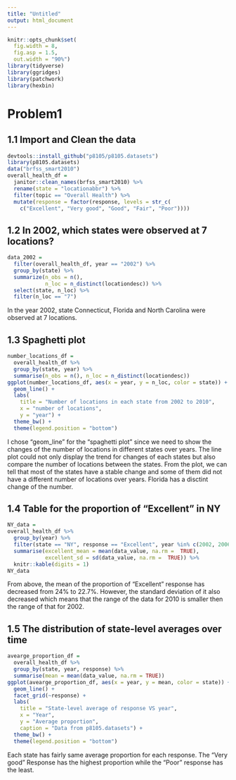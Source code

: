 ```yaml
---
title: "Untitled"
output: html_document
---
```



```r
knitr::opts_chunk$set(
  fig.width = 8,
  fig.asp = 1.5,
  out.width = "90%")
library(tidyverse)
library(ggridges)
library(patchwork)
library(hexbin)
```

# Problem1

## 1.1 Import and Clean the data

```r
devtools::install_github("p8105/p8105.datasets")
library(p8105.datasets)
data("brfss_smart2010")
overall_health_df = 
  janitor::clean_names(brfss_smart2010) %>%
  rename(state = "locationabbr") %>% 
  filter(topic == "Overall Health") %>% 
  mutate(response = factor(response, levels = str_c(
    c("Excellent", "Very good", "Good", "Fair", "Poor"))))
```

## 1.2 In 2002, which states were observed at 7 locations?

```r
data_2002 = 
  filter(overall_health_df, year == "2002") %>% 
  group_by(state) %>% 
  summarize(n_obs = n(),
            n_loc = n_distinct(locationdesc)) %>% 
  select(state, n_loc) %>% 
  filter(n_loc == "7")
```

In the year 2002, state Connecticut, Florida and North Carolina were observed at 7 locations.

## 1.3 Spaghetti plot

```r
number_locations_df = 
  overall_health_df %>% 
  group_by(state, year) %>% 
  summarise(n_obs = n(), n_loc = n_distinct(locationdesc))
ggplot(number_locations_df, aes(x = year, y = n_loc, color = state)) +
  geom_line() +
  labs(
    title = "Number of locations in each state from 2002 to 2010",
    x = "number of locations",
    y = "year") +
  theme_bw() +
  theme(legend.position = "bottom")
```

I chose "geom_line" for the "spaghetti plot" since we need to show the changes of the number of locations in different states over years. The line plot could not only display the trend for changes of each states but also compare the number of locations between the states. From the plot, we can tell that most of the states have a stable change and some of them did not have a different number of locations over years. Florida has a disctint change of the number.

## 1.4 Table for the proportion of "Excellent" in NY
```r
NY_data = 
overall_health_df %>% 
  group_by(year) %>%
  filter(state == "NY", response == "Excellent", year %in% c(2002, 2006, 2010)) %>% 
  summarise(excellent_mean = mean(data_value, na.rm =  TRUE), 
            excellent_sd = sd(data_value, na.rm =  TRUE)) %>% 
  knitr::kable(digits = 1)
NY_data
```

From above, the mean of the proportion of "Excellent" response has decreased from 24% to 22.7%. However, the standard deviation of it also decreased which means that the range of the data for 2010 is smaller then the range of that for 2002. 

## 1.5 The distribution of state-level averages over time

```r
avearge_proportion_df = 
  overall_health_df %>% 
  group_by(state, year, response) %>%
  summarise(mean = mean(data_value, na.rm = TRUE))
ggplot(avearge_proportion_df, aes(x = year, y = mean, color = state)) +
  geom_line() +
  facet_grid(~response) +
  labs(
    title = "State-level average of response VS year",
    x = "Year",
    y = "Average proportion",
    caption = "Data from p8105.datasets") +
  theme_bw() +
  theme(legend.position = "bottom")
```
 
Each state has fairly same average proportion for each response. The "Very good" Response has the highest proportion while the "Poor" response has the least. 